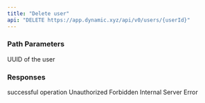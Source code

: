 ```yaml
---
title: "Delete user"
api: "DELETE https://app.dynamic.xyz/api/v0/users/{userId}"
---
```


### Path Parameters

<ParamField path="userId" type="string" required>
  UUID of the user
</ParamField>

### Responses

<Tabs>

<Tab title="🟢 200">
successful operation

</Tab>

<Tab title="🔴 401">
Unauthorized

  <ResponseField name="error" type="string" />
</Tab>

<Tab title="🔴 403">
Forbidden

  <ResponseField name="error" type="string" />
</Tab>

<Tab title="🔴 500">
Internal Server Error

  <ResponseField name="error" type="string" />
</Tab>

</Tabs>
